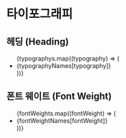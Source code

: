 
<Meta title="Styles/Typography" components={Text} />

# 타이포그래피

## 헤딩 (Heading)

<Story name="Headings">
  <ul>
    {typographys.map((typography) => (
      <li style={{ listStyle: 'none' }} key={typography}>
        <Text typography={typography}>{typographyNames[typography]}</Text>
      </li>
    ))}
  </ul>
</Story>

## 폰트 웨이트 (Font Weight)

<Story name="Font Weight">
  <ul>
    {fontWeights.map((fontWeight) => (
      <li style={{ listStyle: 'none' }} key={fontWeight}>
        <Text fontWeight={fontWeight}>{fontWeightNames[fontWeight]}</Text>
      </li>
    ))}
  </ul>
</Story>
